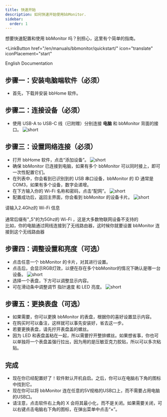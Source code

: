 ```yaml
---
title: 快速开始
description: 如何快速开始使用bbMonitor.
sidebar:
  order: 1
---
```


想要快速配置和使用 bbMonitor 吗？别担心，这里有个简单的指南。


<LinkButton
  href="/en/manuals/bbmonitor/quickstart/"
  icon="translate"
  iconPlacement="start"
>
  English Documentation
</LinkButton>

## 步骤一：安装电脑端软件（必须）
- 首先，下载并安装 bbHome 软件。
<CardGrid>
  <LinkCard title="Windows版本" href="/bbMonitor/bbHome_1.1.6_x64-setup.exe" />
  <LinkCard style="opacity:0.5;" title="Linux版本(Coming Soon™️)" />
  <LinkCard style="opacity:0.5;" title="macOS版本(Coming Soon™️)" />
</CardGrid>

## 步骤二：连接设备（必须）
- 使用 USB-A to USB-C 线（已附赠）分别连接 **电脑** 和 bbMonitor 背面的接口。
![short](/images/bbMonitor/Connect.jpg)

## 步骤三：设置网络连接（必须）
- 打开 bbHome 软件，点击“添加设备”。
![short](/images/bbMonitor/Add.jpg)
- 确保 bbMonitor 已连接到电脑，如果有多个 bbMonitor 可以同时接上，即可一次性配置它们。
- 在列表中，你会看到已识别到的 USB 串口设备，bbMonitor 的 ID 通常是 COM3，如果有多个设备，数字会递增。
- 在下方输入你的 Wi-Fi 名称和密码，点击“配网”。
![short](/images/bbMonitor/Provision.jpg)
- 配置成功后，返回主界面，你会看到 bbMonitor 的设备卡片。
![short](/images/bbMonitor/Devices.jpg)

<Aside title="注意">
  请输入2.4Ghz的 Wi-Fi 信息<br></br>
  通常后缀有"_5"的为5Ghz的 Wi-Fi ，这是大多数物联网设备不支持的
</Aside>
<Aside title="确保你的电脑和 Wi-Fi 处于同一个局域网">
  比如，你的电脑通过网线连接到了无线路由器，这时候你就要设置 bbMonitor 连接到这个无线路由器
</Aside>

## 步骤四：调整设置和亮度（可选）
- 点击任意一个 bbMonitor 的卡片，对其进行设置。
- 点击后，会显示RGB灯效，以便在存在多个bbMonitor的情况下确认是哪一台设备。
![short](/images/bbMonitor/RGB.jpg)
- 选择一个表盘，下方可以调整显示内容。
- 可在滑动条中调整调节 指针速度 和 LED 亮度。
![short](/images/bbMonitor/Config.jpg)

## 步骤五：更换表盘（可选）
- 如果需要，你可以更换 bbMonitor 的表盘，根据你的喜好设置显示内容。
- 在购买时可以备注，这样就可以事先安装好，省去这一步。
- 若要更换表盘，请先拧开表盘盖的螺丝。
- 因为 LED 和表盘盖粘在一起，所以需要拧开整排螺丝。如果想省事，你也可以单独将一个表盘盖强行拉出，因为用的是压敏亚克力胶贴，所以可以多次粘贴。

## 完成
- 现在你已经配置好了！软件默认开机自启。之后，你可以在电脑右下角的图标中找到它。
- 现在你可以将 bbMonitor 连在任意的5V规格的USB口上，而不需要占用电脑的USB口。
- 请注意，点击软件右上角的 X 会将其最小化，而不是关闭。如果需要关闭，可以右键点击电脑右下角的图标，在弹出菜单中点击“×”。